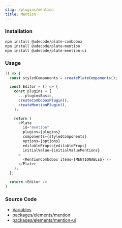 ```yaml
---
slug: /plugins/mention
title: Mention
---
```


### Installation

```bash npm2yarn
npm install @udecode/plate-combobox
npm install @udecode/plate-mention
npm install @udecode/plate-mention-ui
```

### Usage

```ts live
() => {
  const styledComponents = createPlateComponents();

  const Editor = () => {
    const plugins = [
      ...pluginsBasic,
      createComboboxPlugin(),
      createMentionPlugin(),
    ];

    return (
      <Plate
        id="mention"
        plugins={plugins}
        components={styledComponents}
        options={options}
        editableProps={editableProps}
        initialValue={initialValueMentions}
      >
        <MentionCombobox items={MENTIONABLES} />
      </Plate>
    );
  };

  return <Editor />
}
```

### Source Code

- [Variables](https://github.com/udecode/plate/blob/main/docs/src/live/live.tsx)
- [packages/elements/mention](https://github.com/udecode/plate/tree/main/packages/elements/mention/src)
- [packages/elements/mention-ui](https://github.com/udecode/plate/tree/main/packages/elements/mention-ui/src)
